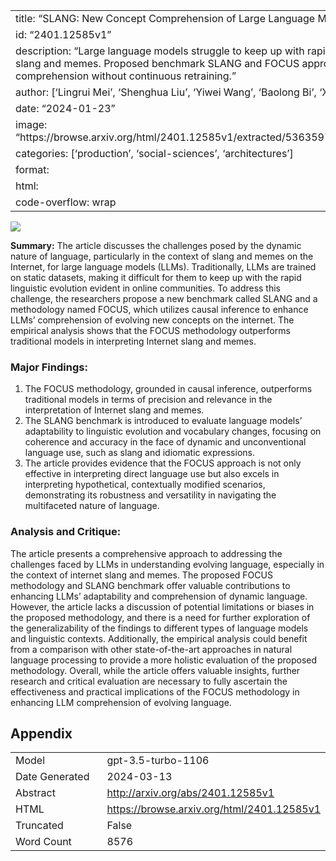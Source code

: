 
---
title: "SLANG: New Concept Comprehension of Large Language Models"
id: "2401.12585v1"
description: "Large language models struggle to keep up with rapidly evolving internet slang and memes. Proposed benchmark SLANG and FOCUS approach improve comprehension without continuous retraining."
author: ['Lingrui Mei', 'Shenghua Liu', 'Yiwei Wang', 'Baolong Bi', 'Xueqi Chen']
date: "2024-01-23"
image: "https://browse.arxiv.org/html/2401.12585v1/extracted/5363597/figures/example.png"
categories: ['production', 'social-sciences', 'architectures']
format:
  html:
    code-overflow: wrap
---

![](https://browse.arxiv.org/html/2401.12585v1/extracted/5363597/figures/example.png)

**Summary:**
The article discusses the challenges posed by the dynamic nature of language, particularly in the context of slang and memes on the Internet, for large language models (LLMs). Traditionally, LLMs are trained on static datasets, making it difficult for them to keep up with the rapid linguistic evolution evident in online communities. To address this challenge, the researchers propose a new benchmark called SLANG and a methodology named FOCUS, which utilizes causal inference to enhance LLMs' comprehension of evolving new concepts on the internet. The empirical analysis shows that the FOCUS methodology outperforms traditional models in interpreting Internet slang and memes.

### Major Findings:
1. The FOCUS methodology, grounded in causal inference, outperforms traditional models in terms of precision and relevance in the interpretation of Internet slang and memes.
2. The SLANG benchmark is introduced to evaluate language models' adaptability to linguistic evolution and vocabulary changes, focusing on coherence and accuracy in the face of dynamic and unconventional language use, such as slang and idiomatic expressions.
3. The article provides evidence that the FOCUS approach is not only effective in interpreting direct language use but also excels in interpreting hypothetical, contextually modified scenarios, demonstrating its robustness and versatility in navigating the multifaceted nature of language.

### Analysis and Critique:
The article presents a comprehensive approach to addressing the challenges faced by LLMs in understanding evolving language, especially in the context of internet slang and memes. The proposed FOCUS methodology and SLANG benchmark offer valuable contributions to enhancing LLMs' adaptability and comprehension of dynamic language. However, the article lacks a discussion of potential limitations or biases in the proposed methodology, and there is a need for further exploration of the generalizability of the findings to different types of language models and linguistic contexts. Additionally, the empirical analysis could benefit from a comparison with other state-of-the-art approaches in natural language processing to provide a more holistic evaluation of the proposed methodology. Overall, while the article offers valuable insights, further research and critical evaluation are necessary to fully ascertain the effectiveness and practical implications of the FOCUS methodology in enhancing LLM comprehension of evolving language.

## Appendix

|          |          |
|----------|----------|
| Model     | gpt-3.5-turbo-1106       |
| Date Generated     | 2024-03-13       |
| Abstract | [http://arxiv.org/abs/2401.12585v1](http://arxiv.org/abs/2401.12585v1)        |
| HTML     | [https://browse.arxiv.org/html/2401.12585v1](https://browse.arxiv.org/html/2401.12585v1)       |
| Truncated       | False       |
| Word Count       | 8576       |